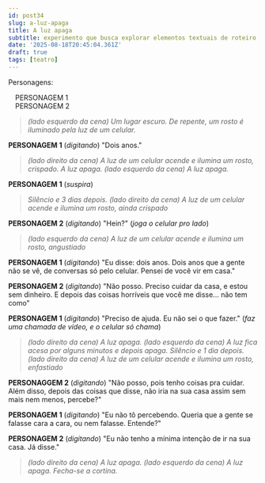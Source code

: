 ```yaml
---
id: post34
slug: a-luz-apaga
title: A luz apaga
subtitle: experimento que busca explorar elementos textuais de roteiro de teatro
date: '2025-08-18T20:45:04.361Z'
draft: true
tags: [teatro]
---
```

Personagens: 

&emsp;PERSONAGEM 1  
&emsp;PERSONAGEM 2

>_(lado esquerdo da cena) Um lugar escuro. De repente, um rosto
é iluminado pela luz de um celular._

**PERSONAGEM 1** (_digitando_) "Dois anos."  

>_(lado direito da cena) A luz de um celular acende e ilumina um rosto, crispado. 
A luz apaga. (lado esquerdo da cena) A luz apaga._

**PERSONAGEM 1** (_suspira_)

>_Silêncio e 3 dias depois. (lado direito da cena) A luz de um celular acende e 
ilumina um rosto, ainda crispado_  

**PERSONAGEM 2** (_digitando_) "Hein?" (_joga o celular pro lado_)

> _(lado esquerdo da cena) A luz de um celular acende e ilumina um rosto, angustiado_

**PERSONAGEM 1** (_digitando_) "Eu disse: dois anos. Dois anos que a gente não se vê, 
de conversas só pelo celular. Pensei de você vir em casa."

**PERSONAGEM 2** (_digitando_) "Não posso. Preciso cuidar da casa, e estou sem dinheiro.
E depois das coisas horríveis que você me disse... não tem como"

**PERSONAGEM 1** (_digitando_) "Preciso de ajuda. 
Eu não sei o que fazer." (_faz uma chamada de vídeo, e o celular só chama_)

>_(lado direito da cena) A luz apaga. (lado esquerdo da cena) A luz fica acesa por alguns 
minutos e depois apaga. Silêncio e 1 dia depois. (lado direito da cena) A luz de um 
celular acende e ilumina um rosto, enfastiado_

**PERSONAGGEM 2** (_digitando_) "Não posso, pois tenho coisas pra cuidar. Além disso, 
depois das coisas que disse, não iria na sua casa assim sem mais
nem menos, percebe?"

**PERSONAGEM 1** (_digitando_) "Eu não tô percebendo. 
Queria que a gente se falasse cara a cara, ou nem falasse. Entende?"

**PERSONAGEM 2** (_digitando_) "Eu não tenho a mínima intenção de ir na sua casa. Já disse."

> _(lado direito da cena) A luz apaga. (lado esquerdo da cena) A luz apaga. 
Fecha-se a cortina._